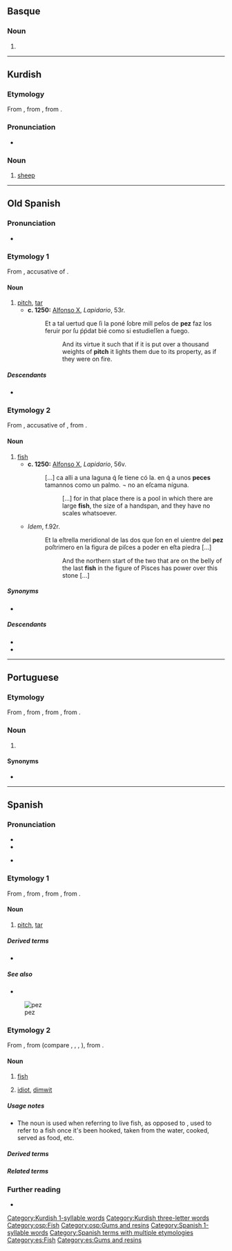 {{also|Pez|péz|pèz|pęz}}
==Basque==

===Noun===
{{head|eu|noun form}}

# {{inflection of|eu|pe||ins|indef}}

----

==Kurdish==

===Etymology===
From {{inh|ku|ira-pro|*pasu-}}, from {{inh|ku|iir-pro|*páću}}, from {{inh|ku|ine-pro|*péḱu}}.

===Pronunciation===
* {{ku-IPA}}

===Noun===
{{ku-noun|g=m}}

# [[sheep]]

[[Category:Kurdish 1-syllable words]]
[[Category:Kurdish three-letter words]]
{{topics|ku|Mammals}}

----

==Old Spanish==

===Pronunciation===
* {{IPA|osp|[ˈpet͡s]}}

===Etymology 1===
From {{inh|osp|la|picem}}, accusative of {{m|la|pix}}.

====Noun====
{{osp-noun|f|-}}

# [[pitch]], [[tar]]
#* '''c. 1250:''' [[w:Alfonso X|Alfonso X]], ''Lapidario'', 53r.
#*: Et a tal uertud que ſi la poné ſobre mill peſos de '''pez''' faz los feruir por ſu ṕṕdat bié como si estudieſſen a fuego.
#*:: And its virtue it such that if it is put over a thousand weights of '''pitch''' it lights them due to its property, as if they were on fire.

=====Descendants=====
* {{desc|es|pez}}

===Etymology 2===
From {{inh|osp|la|piscem}}, accusative of {{m|la|piscis}}, from {{inh|osp|ine-pro|*peysḱ-}}.

====Noun====
{{osp-noun|m|peces}}

# [[fish]]
#* '''c. 1250:''' [[w:Alfonso X|Alfonso X]], ''Lapidario'', 56v.
#*: […] ca alli a una laguna q́ ſe tiene có la. en q́ a unos '''peces''' tamannos como un palmo. ¬ no an eſcama níguna.
#*:: […] for in that place there is a pool in which there are large '''fish''', the size of a handspan, and they have no scales whatsoever.
#* ''Idem'', f.92r.
#*: Et la eſtrella meridional de las dos que ſon en el uientre del '''pez''' poſtrimero en la figura de piſces a poder en eſta piedra […]
#*:: And the northern start of the two that are on the belly of the last '''fish''' in the figure of Pisces has power over this stone […]

=====Synonyms=====
* {{l|osp|pescado|g=m}}

=====Descendants=====
* {{desc|lad|pez}}
* {{desc|es|pez}}

[[Category:osp:Fish]]
[[Category:osp:Gums and resins]]

----

==Portuguese==

===Etymology===
From {{inh|pt|roa-opt|pez}}, from {{inh|pt|la|pix|pix, picem}}, from {{inh|pt|ine-pro|*pik-||resin}}, from {{m|ine-pro|*pi-||sap, juice}}.

===Noun===
{{pt-noun|m}}

# {{l|en|pitch}} {{gloss|dark, extremely viscous material made by distilling tar}}

====Synonyms====
* {{l|pt|piche}}

----

==Spanish==
{{wikipedia|Pez (desambiguación)|Pez (disambiguation)|lang=es}}

===Pronunciation===
* {{es-IPA}}
* {{audio|es|Es-bo-pez.oga|Audio (Bolivia)}}
* {{homophones|es|pes}} {{q|non-Castilian}}

===Etymology 1===
From {{inh|es|osp|pez}}, from {{inh|es|la|pix|pix, picem}}, from {{inh|es|ine-pro|*pik-||resin}}, from {{m|ine-pro|*pi-||sap, juice}}.

====Noun====
{{es-noun|f|peces}}

# [[pitch]], [[tar]]

=====Derived terms=====
* {{l|es|pez griega}}

=====See also=====
* {{l|es|brea}}

{{wikipedia|lang=es}}
[[File:Pink salmon FWS.jpg|thumb|pez]]

===Etymology 2===
From {{inh|es|osp|pez}}, from {{inh|es|la|piscis|piscis, piscem}} (compare {{m|es|peje}}, {{cog|it|pesce}}, {{cog|pt|peixe}}, {{cog|ro|peşte}}), from {{inh|es|ine-pro|*peysḱ-}}.

====Noun====
{{es-noun|m|peces}}

# [[fish]] {{gloss|especially while alive}}
# {{lb|es|informal}} [[idiot]], [[dimwit]]

=====Usage notes=====
* The noun {{m|es|pez}} is used when referring to live fish, as opposed to {{m|es|pescado}}, used to refer to a fish once it's been hooked, taken from the water, cooked, served as food, etc.

=====Derived terms=====
{{der3|es|beber como un pez|como pez en el agua|estar pez|pececillo|pececito|pecera|pez arco iris|pez ballesta|pez cirujano|pez de leche|pez dorado|pez espada|pez gato|pez globo|pez gordo|pez luna|pez mantequilla|pez payaso|pez plano|pez sierra|pez volador|por la boca muere la pez|que te folle un pez|quien quiera peces, que moje el culo
}}

=====Related terms=====
{{rel3|es|peje|pescado|pescar|piscina}}

===Further reading===
* {{R:DRAE 2001}}

[[Category:Spanish 1-syllable words]]
[[Category:Spanish terms with multiple etymologies]]
[[Category:es:Fish]]
[[Category:es:Gums and resins]]